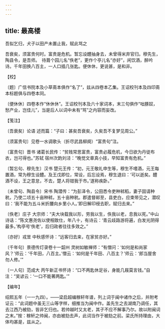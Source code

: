 ```yaml
---
---
---
```

title: 最高楼
---



吾拟乞归，犬子以田产未置止我，赋此骂之





吾衰矣，须富贵何时。富贵是危机。暂忘设醴抽身去，未曾得米弃官归。穆先生，陶县令，是吾师。　待葺个园儿名“佚老”，更作个亭儿名“亦好”，闲饮酒，醉吟诗。千年田换八百主，一人口插几张匙。便休休，更说甚，是和非。





【校】


〔题〕广信书院本及小草斋本俱作“名了”，兹从四卷本乙集。王诏校刊本及四印斋本标题俱与四卷本同。

〔便休休〕四卷本作“休休休”。王诏校刊本及六十家词本，末三句俱作“咄豚奴，愁产业，岂佳儿”，当是后人以词中未有“骂”之内容而妄改。





【笺注】


〔吾衰矣〕论语 述而篇：“子曰：甚矣吾衰矣，久矣吾不复梦见周公。”

〔须富贵句〕见卷一水调歌头（折尽武昌柳阕）“富贵句”注。

〔富贵句〕晋书 诸葛长民传：“贫贱常思富贵，富贵必履危机，今日欲为丹徒布衣，岂可得也。”苏轼 宿州次韵刘泾：“晚觉文章真小技，早知富贵有危机。”

〔暂忘句、穆先生〕汉书 楚元王传：“初，元王敬礼申生等，穆生不嗜酒，元王每置酒，常为穆生设醴。及王戊即位，常设，后忘设焉，穆生退曰：‘可以逝矣。醴酒不设，王之意怠，不去，楚人将钳我于市。’遂称疾卧。”

〔未曾句、陶县令〕宋书 陶潜传：“为彭泽令，公田悉令吏种秫稻，妻子固请种秔，乃使二顷五十亩种秫，五十亩种秔。郡遣督邮至，县吏白，应束带见之，潜叹曰：‘我不能为五斗米折腰向乡里小人。’即日解印绶去职，赋归去来。”

〔佚老〕庄子 大宗师：“夫大块载我以形，劳我以生，佚我以老，息我以死。”中山诗话：“陈文惠尧佐以使相致仕，年八十，有诗云：‘青云歧路游将遍，白发光阴得最多。’构亭号‘佚老’，后归政者往往多效之。”

〔亦好〕戎昱 中秋感怀诗：“远客归去来，在家贫亦好。”

〔千年句〕景德传灯录卷十一韶州 灵树如敏禅师：“有僧问：‘如何是和尚家风？’师云：‘千年田，八百主。’僧云：‘如何是千年田、八百主？’师云：‘郎当屋舍勿人修。’”

〔一人句〕范成大 丙午新正书怀诗：“口不两匙休足谷，身能几屐莫言钱。”自注：“吴谚云：‘一口不能著两匙。’”





【编年】


绍熙五年（一一九四）。——梁启超编稼轩年谱，列上词于闽中诸作之后，并附考证云：“此词题中虽无三山等字样，细推当为闽中作。盖先生之去湖南乃调任，其去江西乃被劾，皆非乞归也。若帅越时又太老，其子不应不解事乃尔。故以附闽词之末。”按：稼轩之帅闽，亦由被劾去声，此词当作于被劾之前。梁氏所持理由，大体均甚是，兹从之。
